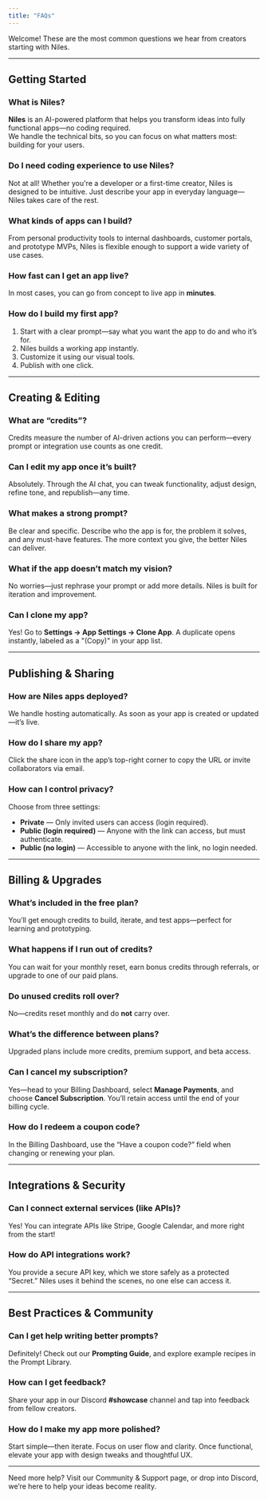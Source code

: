 ```yaml
---
title: "FAQs"
--- 
```


Welcome! These are the most common questions we hear from creators starting with Niles.

---

## Getting Started

### What is **Niles**?
**Niles** is an AI-powered platform that helps you transform ideas into fully functional apps—no coding required.  
We handle the technical bits, so you can focus on what matters most: building for your users.

### Do I need coding experience to use Niles?
Not at all! Whether you're a developer or a first-time creator, Niles is designed to be intuitive. Just describe your app in everyday language—Niles takes care of the rest.

### What kinds of apps can I build?
From personal productivity tools to internal dashboards, customer portals, and prototype MVPs, Niles is flexible enough to support a wide variety of use cases.

### How fast can I get an app live?
In most cases, you can go from concept to live app in **minutes**.

### How do I build my first app?
1. Start with a clear prompt—say what you want the app to do and who it’s for.  
2. Niles builds a working app instantly.  
3. Customize it using our visual tools.  
4. Publish with one click.

---

## Creating & Editing

### What are “credits”?
Credits measure the number of AI-driven actions you can perform—every prompt or integration use counts as one credit.

### Can I edit my app once it’s built?
Absolutely. Through the AI chat, you can tweak functionality, adjust design, refine tone, and republish—any time.

### What makes a strong prompt?
Be clear and specific. Describe who the app is for, the problem it solves, and any must-have features. The more context you give, the better Niles can deliver.

### What if the app doesn’t match my vision?
No worries—just rephrase your prompt or add more details. Niles is built for iteration and improvement.

### Can I clone my app?
Yes! Go to **Settings → App Settings → Clone App**. A duplicate opens instantly, labeled as a "(Copy)" in your app list.

---

## Publishing & Sharing

### How are Niles apps deployed?
We handle hosting automatically. As soon as your app is created or updated—it’s live.

### How do I share my app?
Click the share icon in the app’s top-right corner to copy the URL or invite collaborators via email.

### How can I control privacy?
Choose from three settings:
- **Private** — Only invited users can access (login required).  
- **Public (login required)** — Anyone with the link can access, but must authenticate.  
- **Public (no login)** — Accessible to anyone with the link, no login needed.

---

## Billing & Upgrades

### What’s included in the free plan?
You’ll get enough credits to build, iterate, and test apps—perfect for learning and prototyping.

### What happens if I run out of credits?
You can wait for your monthly reset, earn bonus credits through referrals, or upgrade to one of our paid plans.

### Do unused credits roll over?
No—credits reset monthly and do **not** carry over.

### What’s the difference between plans?
Upgraded plans include more credits, premium support, and beta access.

### Can I cancel my subscription?
Yes—head to your Billing Dashboard, select **Manage Payments**, and choose **Cancel Subscription**. You’ll retain access until the end of your billing cycle.

### How do I redeem a coupon code?
In the Billing Dashboard, use the “Have a coupon code?” field when changing or renewing your plan.

---

## Integrations & Security

### Can I connect external services (like APIs)?
Yes! You can integrate APIs like Stripe, Google Calendar, and more right from the start!
### How do API integrations work?
You provide a secure API key, which we store safely as a protected “Secret.” Niles uses it behind the scenes, no one else can access it.

---

## Best Practices & Community

### Can I get help writing better prompts?
Definitely! Check out our **Prompting Guide**, and explore example recipes in the Prompt Library.

### How can I get feedback?
Share your app in our Discord **#showcase** channel and tap into feedback from fellow creators.

### How do I make my app more polished?
Start simple—then iterate. Focus on user flow and clarity. Once functional, elevate your app with design tweaks and thoughtful UX.

---

Need more help? Visit our Community & Support page, or drop into Discord, we’re here to help your ideas become reality.
